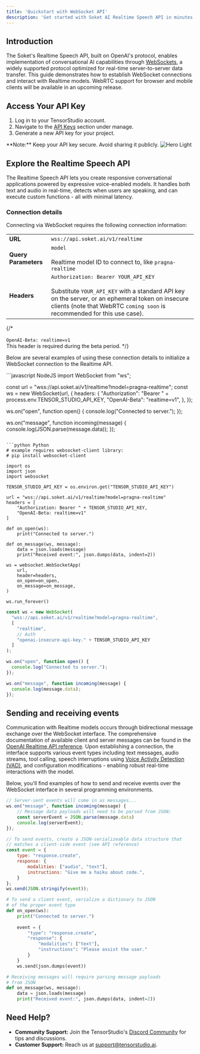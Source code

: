 ```yaml
---
title: 'Quickstart with WebSocket API'
description: 'Get started with Soket AI Realtime Speech API in minutes'
---
```


## Introduction

The Soket's Realtime Speech API, built on OpenAI's protocol, enables implementation of conversational AI capabilities through [WebSockets](https://developer.mozilla.org/en-US/docs/Web/API/WebSockets_API), a widely supported protocol optimized for real-time server-to-server data transfer. This guide demonstrates how to establish WebSocket connections and interact with Realtime models. WebRTC support for browser and mobile clients will be available in an upcoming release.

## Access Your API Key

1. Log in to your TensorStudio account.
2. Navigate to the [API Keys](https://app.tensorstudio.ai/studio/api-keys) section under manage.
3. Generate a new API key for your project.
<Info>
  **Note:** Keep your API key secure. Avoid sharing it publicly.
</Info>

<Frame>
<img
  className="block"
  style={{ borderRadius: '15px' }}
  src="/images/api_key_list.svg"
  alt="Hero Light"
/>
</Frame>

## Explore the Realtime Speech API

The Realtime Speech API lets you create responsive conversational applications powered by expressive voice-enabled models. It handles both text and audio in real-time, detects when users are speaking, and can execute custom functions - all with minimal latency.

### Connection details

Connecting via WebSocket requires the following connection information:

|          |    | 
| ------------- | ----------------- |
|**URL**|`wss://api.soket.ai/v1/realtime`|
|**Query Parameters**|`model` <br/><br/> Realtime model ID to connect to, like `pragna-realtime`|
|**Headers**|`Authorization: Bearer YOUR_API_KEY` <br/><br/> Substitute `YOUR_API_KEY` with a standard API key on the server, or an ephemeral token on insecure clients (note that WebRTC `coming soon` is recommended for this use case).|

{/* <br/><br/> `OpenAI-Beta: realtime=v1` <br/> This header is required during the beta period. */}

Below are several examples of using these connection details to initialize a WebSocket connection to the Realtime API.

<CodeGroup>
```javascript NodeJS
import WebSocket from "ws";

const url = "wss://api.soket.ai/v1/realtime?model=pragna-realtime";
const ws = new WebSocket(url, {
  headers: {
    "Authorization": "Bearer " + process.env.TENSOR_STUDIO_API_KEY,
    "OpenAI-Beta": "realtime=v1",
  },
});

ws.on("open", function open() {
  console.log("Connected to server.");
});

ws.on("message", function incoming(message) {
  console.log(JSON.parse(message.data));
});
```

```python Python
# example requires websocket-client library:
# pip install websocket-client

import os
import json
import websocket

TENSOR_STUDIO_API_KEY = os.environ.get("TENSOR_STUDIO_API_KEY")

url = "wss://api.soket.ai/v1/realtime?model=pragna-realtime"
headers = [
    "Authorization: Bearer " + TENSOR_STUDIO_API_KEY,
    "OpenAI-Beta: realtime=v1"
]

def on_open(ws):
    print("Connected to server.")

def on_message(ws, message):
    data = json.loads(message)
    print("Received event:", json.dumps(data, indent=2))

ws = websocket.WebSocketApp(
    url,
    header=headers,
    on_open=on_open,
    on_message=on_message,
)

ws.run_forever()
```

```javascript JavaScript
const ws = new WebSocket(
  "wss://api.soket.ai/v1/realtime?model=pragna-realtime",
  [
    "realtime",
    // Auth
    "openai-insecure-api-key." + TENSOR_STUDIO_API_KEY
  ]
);

ws.on("open", function open() {
  console.log("Connected to server.");
});

ws.on("message", function incoming(message) {
  console.log(message.data);
});
```

</CodeGroup>



Sending and receiving events
----------------------------

Communication with Realtime models occurs through bidirectional message exchange over the WebSocket interface. The comprehensive documentation of available client and server messages can be found in the [OpenAI Realtime API reference](/docs/api-reference/realtime-client-events). Upon establishing a connection, the interface supports various event types including text messages, audio streams, tool calling, speech interruptions using [Voice Activity Detection (VAD)](/vad), and configuration modifications - enabling robust real-time interactions with the model.

Below, you'll find examples of how to send and receive events over the WebSocket interface in several programming environments.

<CodeGroup>

```javascript NodeJS / JavaScript
// Server-sent events will come in as messages...
ws.on("message", function incoming(message) {
    // Message data payloads will need to be parsed from JSON:
    const serverEvent = JSON.parse(message.data)
    console.log(serverEvent);
});

// To send events, create a JSON-serializeable data structure that
// matches a client-side event (see API reference)
const event = {
    type: "response.create",
    response: {
        modalities: ["audio", "text"],
        instructions: "Give me a haiku about code.",
    }
};
ws.send(JSON.stringify(event));
```

```python Python
# To send a client event, serialize a dictionary to JSON
# of the proper event type
def on_open(ws):
    print("Connected to server.")
    
    event = {
        "type": "response.create",
        "response": {
            "modalities": ["text"],
            "instructions": "Please assist the user."
        }
    }
    ws.send(json.dumps(event))

# Receiving messages will require parsing message payloads
# from JSON
def on_message(ws, message):
    data = json.loads(message)
    print("Received event:", json.dumps(data, indent=2))
```

</CodeGroup>



## Need Help?

- **Community Support:** Join the TensorStudio's [Discord Community](https://discord.gg/VgYQNQas) for tips and discussions.
- **Customer Support:** Reach us at support@tensorstudio.ai.